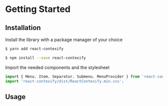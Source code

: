 
# Getting Started

## Installation

Install the library with a package manager of your choice

```sh
$ yarn add react-contexify
```

```sh
$ npm install --save react-contexify
```

Import the needed components and the stylesheet

```js
import { Menu, Item, Separator, Submenu, MenuProvider } from 'react-contexify';
import 'react-contexify/dist/ReactContexify.min.css';
```

## Usage

<Playground code={gettingStarted}/>
